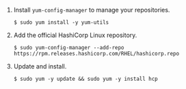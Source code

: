 1. Install `yum-config-manager` to manage your repositories.

   ```shell-session
   $ sudo yum install -y yum-utils
   ```

1. Add the official HashiCorp Linux repository.

   ```shell-session
   $ sudo yum-config-manager --add-repo https://rpm.releases.hashicorp.com/RHEL/hashicorp.repo
   ```

1. Update and install.

   ```shell-session
   $ sudo yum -y update && sudo yum -y install hcp
   ```
